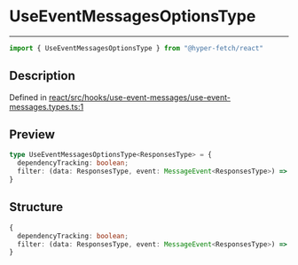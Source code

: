 

# UseEventMessagesOptionsType

<div class="api-docs__separator" data-reactroot="">

---

</div><div class="api-docs__import" data-reactroot="">

```ts
import { UseEventMessagesOptionsType } from "@hyper-fetch/react"
```

</div><div class="api-docs__section">

## Description

</div><div class="api-docs__description"><span class="api-docs__do-not-parse">



</span></div><p class="api-docs__definition">

Defined in [react/src/hooks/use-event-messages/use-event-messages.types.ts:1](https://github.com/BetterTyped/hyper-fetch/blob/c3e2c45/packages/react/src/hooks/use-event-messages/use-event-messages.types.ts#L1)

</p><div class="api-docs__section">

## Preview

</div><div class="api-docs__preview type">

```ts
type UseEventMessagesOptionsType<ResponsesType> = {
  dependencyTracking: boolean; 
  filter: (data: ResponsesType, event: MessageEvent<ResponsesType>) => boolean | string[]; 
}
```

</div><div class="api-docs__section">

## Structure

</div><div class="api-docs__returns">

```ts
{
  dependencyTracking: boolean;
  filter: (data: ResponsesType, event: MessageEvent<ResponsesType>) => boolean | string[];
}
```

</div>